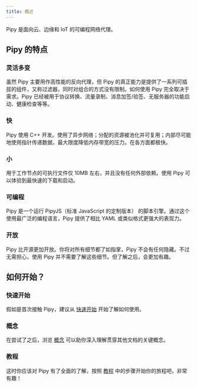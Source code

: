 ```yaml
---
title: 概述
---
```


Pipy 是面向云、边缘和 IoT 的可编程网络代理。

## Pipy 的特点

### 灵活多变

虽然 Pipy 主要用作高性能的反向代理，但 Pipy 的真正能力是提供了一系列可插拔的组件，又称过滤器，同时对组合的方式没有限制。如何使用 Pipy 完全取决于需求。Pipy 已经被用于协议转换、流量录制、消息加签/验签、无服务器的功能启动、健康检查等等。

### 快

Pipy 使用 C++ 开发。使用了异步网络；分配的资源被池化并可复用；内部尽可能地使用指针传递数据，最大限度降低内存带宽的压力。在各方面都极快。

### 小

用于工作节点的可执行文件仅 10MB 左右，并且没有任何外部依赖。使用 Pipy 可以体验到最快速的下载和启动。

### 可编程

Pipy 是一个运行 PipyJS（标准 JavaScript 的定制版本） 的脚本引擎。通过这个使用最广泛的编程语言，Pipy 提供了相比 YAML 或类似格式更强大的表现力。

### 开放

Pipy 比开源更加开放。你将对所有细节都了如指掌，Pipy 不会有任何隐藏。不过无需担心，使用 Pipy 并不需要了解这些细节。但了解之后，会更加有趣。

## 如何开始？

### 快速开始

假如是首次接触 Pipy，建议从 [快速开始](/getting-started/quick-start) 开始了解如何使用。

### 概念

在尝试了之后，浏览 [概念](/intro/concepts) 可以助你深入理解贯穿其他文档的关键概念。

### 教程

这时你应该对 Pipy 有了全面的了解，按照 [教程](/tutorial/01-hello) 中的步骤开始你的旅程吧，非常有趣！
